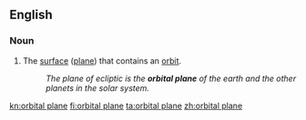 ==English==

===Noun===
{{en-noun|head=[[orbital]] [[plane]]}}

# {{label|en|astronomy}} The [[surface]] ([[plane]]) that contains an [[orbit]].
#: ''The plane of ecliptic is the '''orbital plane''' of the earth and the other planets in the solar system.''

[[kn:orbital plane]]
[[fi:orbital plane]]
[[ta:orbital plane]]
[[zh:orbital plane]]